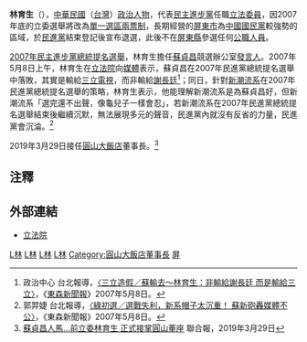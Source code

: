 {{Infobox_officeholder
| name = 林育生
| image name =
| width = 
| now = 中華民國（台灣）政治人士 
| period = 
| Sex = 男 
| Native place = [[台灣|台灣]][[嘉義|嘉義]]
| date of birth =1957年10月28日
| party = {{Dpp|25px}}
| place of birth = 
| educate = 
*國立嘉義高級中學畢業
*國立臺灣大學農學院畢業學士
*國立政治大學商學院經營管理碩士
*國立中山大學社會科學院高階公共政策碩士
*國立中山大學海洋環境及工程學系博士
| past = 
*國民大會（第三屆）代表
*行政院顧問
*民主進步黨屏東市黨部主任委員
*[[蘇貞昌|蘇貞昌]]、[[蘇嘉全|蘇嘉全]]、[[曹啟鴻|曹啟鴻]]、[[楊四海|楊四海]]、[[蘇明南|蘇明南]]聯合辦公室（第一屆）主任
*屏東人廣播電台台長
*綠色精靈志工隊大隊長
*屏東縣手語協會發起人
*臺灣農業發展促進會理事長
*立法院（第五屆）委員<br><span style="color: blue;">（2002年2月1日－2005年1月31日）</span>
*立法院（第六屆）委員<br><span style="color: blue;">（2005年2月1日－2008年1月31日）</span>
*[[2007年民主進步黨總統提名選舉|2007年民主進步黨總統提名選舉]]蘇貞昌競選辦公室發言人
*民主進步黨副祕書長
*[[圓山大飯店|圓山大飯店]]董事長<br><span style="color: blue;">（2019年3月29日－）</span>
}}
'''林育生'''（{{bd|1957年|10月28日|catIdx=C}}），[[中華民國|中華民國]]（[[台灣|台灣]]）[[政治人物|政治人物]]，代表[[民主進步黨|民主進步黨]]任職[[立法委員|立法委員]]，因2007年底的立委選舉將改為[[單一選區兩票制|單一選區兩票制]]，長期經營的[[屏東市|屏東市]]為[[中國國民黨|中國國民黨]]較強勢的區域，於[[民進黨|民進黨]]結束登記後宣布退選，此後不在[[屏東縣|屏東縣]]參選任何[[公職人員|公職人員]]。

[[2007年民主進步黨總統提名選舉|2007年民主進步黨總統提名選舉]]，林育生擔任[[蘇貞昌|蘇貞昌]]競選辦公室[[發言人|發言人]]。2007年5月8日上午，林育生在[[立法院|立法院]]向[[媒體|媒體]]表示，蘇貞昌在2007年民進黨總統提名選舉中落敗，其實是輸給[[三立電視|三立電視]]，而非輸給[[謝長廷|謝長廷]]<ref>政治中心 台北報導，[http://www.nownews.com/2007/05/08/11338-2093340.htm 〈三立造假／蘇輸去～林育生：非輸給謝長廷 而是輸給三立〉]，《[[東森新聞報|東森新聞報]]》2007年5月8日。</ref>；同日，針對[[新潮流系|新潮流系]]在2007年民進黨總統提名選舉的策略，林育生表示，他能理解新潮流系是為蘇貞昌好，但新潮流系「選完還不出聲，像龜兒子一樣會忍」，若新潮流系在2007年民進黨總統提名選舉結束後繼續沉默，無法展現多元的聲音，民進黨內就沒有反省的力量，民進黨會沉淪。<ref>郭羿婕 台北報導，[http://www.nownews.com/2007/05/08/10844-2093431.htm 〈綠初選／選戰失利，新系帽子太沉重！ 蘇新砲轟媒體不公〉]，《東森新聞報》2007年5月8日。</ref>

2019年3月29日接任[[圓山大飯店|圓山大飯店]]董事長。<ref>[https://udn.com/news/story/7238/3725859 蘇貞昌人馬…前立委林育生 正式接掌圓山董座] {{Wayback|url=https://udn.com/news/story/7238/3725859 |date=20190329055140 }} 聯合報，2019年3月29日</ref>

==注釋==
<div style="font-size: small; ">
<references/>
</div>

==外部連結==
*[http://www.ly.gov.tw/ly/01_introduce/0103_leg/leg_main/leg_ver01_01.jsp?ItemNO=01030100&lgno=00060&stage=6 立法院] {{Wayback|url=http://www.ly.gov.tw/ly/01_introduce/0103_leg/leg_main/leg_ver01_01.jsp?ItemNO=01030100&lgno=00060&stage=6 |date=20071224161413 }}
{{中華民國第五屆立法委員}}
{{中華民國第六屆立法委員}}
[[Category:民主進步黨副秘書長|L林]]
[[Category:第五屆立法院立法委員|L林]]
[[Category:第六屆立法院立法委員|L林]]
[[Category:國立臺灣大學生物資源暨農學院校友|L林]]
[[Category:圓山大飯店董事長|Category:圓山大飯店董事長]]
[[Category:民主進步黨籍立法委員|屏]]
